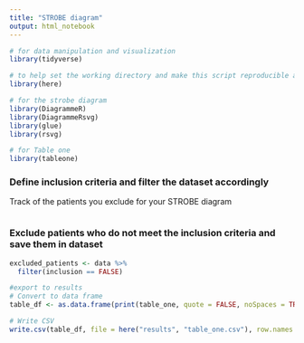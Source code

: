 ```yaml
---
title: "STROBE diagram"
output: html_notebook
---
```


```r
# for data manipulation and visualization
library(tidyverse)

# to help set the working directory and make this script reproducible across different machines
library(here)

# for the strobe diagram
library(DiagrammeR)
library(DiagrammeRsvg) 
library(glue)
library(rsvg)

# for Table one
library(tableone) 
```


### Define inclusion criteria and filter the dataset accordingly
Track of the patients you exclude for your STROBE diagram
```r

```


### Exclude patients who do not meet the inclusion criteria and save them in dataset

```r
excluded_patients <- data %>%
  filter(inclusion == FALSE)
```


```r
#export to results
# Convert to data frame
table_df <- as.data.frame(print(table_one, quote = FALSE, noSpaces = TRUE))

# Write CSV
write.csv(table_df, file = here("results", "table_one.csv"), row.names = TRUE)
```